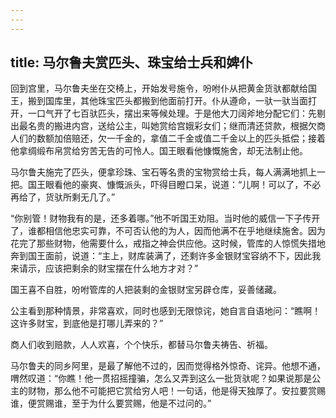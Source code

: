 ```yaml
---
---
---
```

title: 马尔鲁夫赏匹头、珠宝给士兵和婢仆
---




回到宫里，马尔鲁夫坐在交椅上，开始发号施令，吩咐仆从把黄金货驮都献给国王，搬到国库里，其他珠宝匹头都搬到他面前打开。仆从遵命，一驮一驮当面打开，一口气开了七百驮匹头，摆出来等候处理。于是他大刀阔斧地分配它们：先剔出最名贵的搬进内宫，送给公主，叫她赏给宫娥彩女们；继而清还贷款，根据欠商人们的数额加倍赔还，欠一千金的，拿值二千金或值二千金以上的匹头抵偿；接着他拿绸缎布帛赏给穷苦无告的可怜人。国王眼看他慷慨施舍，却无法制止他。

马尔鲁夫施完了匹头，便拿珍珠、宝石等名贵的宝物赏给士兵，每人满满地抓上一把。国王眼看他的豪爽、慷慨派头，吓得目瞪口呆，说道：“儿啊！可以了，不必再给了，货驮所剩无几了。”

“你别管！财物我有的是，还多着哪。”他不听国王劝阻。当时他的威信一下子传开了，谁都相信他忠实可靠，不可否认他的为人，因而他满不在乎地继续施舍。因为花完了那些财物，他需要什么，戒指之神会供应他。这时候，管库的人惊慌失措地奔到国王面前，说道：“主上，财库装满了，还剩许多金银财宝容纳不下，因此我来请示，应该把剩余的财宝摆在什么地方才对？”

国王喜不自胜，吩咐管库的人把装剩的金银财宝另辟仓库，妥善储藏。

公主看到那种情景，非常喜欢，同时也感到无限惊诧，她自言自语地问：“瞧啊！这许多财宝，到底他是打哪儿弄来的？”

商人们收到赔款，人人欢喜，个个快乐，都替马尔鲁夫祷告、祈福。

马尔鲁夫的同乡阿里，是最了解他不过的，因而觉得格外惊奇、诧异。他想不通，喟然叹道：“你瞧！他一贯招摇撞骗，怎么又弄到这么一批货驮呢？如果说那是公主的财物，那么他不可能把它赏给穷人吧！一句话，他是得天独厚了。安拉要赏赐谁，便赏赐谁，至于为什么要赏赐，他是不过问的。”